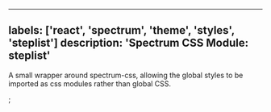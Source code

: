 

---
labels: ['react', 'spectrum', 'theme', 'styles', 'steplist']
description: 'Spectrum CSS Module: steplist'
---


A small wrapper around spectrum-css, allowing the global
styles to be imported as css modules rather than global CSS.

<CSSModulePreview styles={styles} />;

